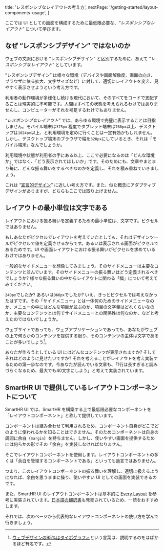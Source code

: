   title: 'レスポンシブなレイアウトの考え方',
  nextPage: '/getting-started/layout-components-usage',
}


ここでは UI としての画面を構成するために最低限必要な、*“レスポンシブなレイアウト”* について学びます。

## なぜ “レスポンシブデザイン” ではないのか

ウェブの文脈における “レスポンシブデザイン” と区別するために、あえて *“レスポンシブなレイアウト”* としています。

“レスポンシブデザイン” は様々な環境（デバイスや画面解像度、画面の向き、ブラウザに依る拡大、文字サイズなど）に対して、適切にレイアウトを変え、見やすく表示させようという考え方です。

利用者の動作環境が多様化し続ける現代において、そのすべてをコードで支配することは現実的に不可能です。人間はすべての状態を考えられるわけではありませんし、コンピューターがそれを補足するわけでもありません。

*“レスポンシブなレイアウト”* では、あらゆる環境で完璧に表示することは目指しません。モバイル端末は`375px` 程度でタブレット端末は`768px`以上、デスクトップは`1024px`以上、と利用環境を定めに行くことは一定有効かもしれません。しかし、デスクトップ端末のブラウザで幅を`320px`にしているとき、それは「モバイル端末」なんでしょうか。

利用環境や状態が利用者の手にある以上、ここで必要になるのは「どんな環境か」ではなく、「どう表示されてほしいか」です。そのためにも、文章やまとまり<ruby>毎<rp>（</rp><rt>ごと</rt><rp>）</rp></ruby>に、どんな振る舞いをするべきなのかを定義し、それを積み重ねていきましょう。

これは “[宣言的デザイン](https://yuheiy.com/2022-08-01-declarative-design)” に近しい考え方です。また、似た概念にアダプティブデザインがありますが、どちらもここでは取り上げません。

## レイアウトの最小単位は文字である

レイアウトにおける振る舞いを定義するための最小単位は、文字です。ピクセルではありません。

もしあなたがピクセルでレイアウトを考えていたとしても、それはデザインツールがピクセルで値を定義させるからです。あるいは表示される画面がピクセルであるためです。UI や画面レイアウトにおける振る舞いがピクセルを求めているわけではありません。

一般的なサイドメニューを想像してみましょう。そのサイドメニューは主要なコンテンツと並んでいます。そのサイドメニューの振る舞いはどう定義されるべきでしょうか? 様々な振る舞いの中からレイアウトに関わる「幅」について考えてみてください。

`240px`でしたか? あるいは`360px`でしたか? いえ、きっとピクセルでは考えなかったはずです。その「サイドメニュー」とは一体何のためのサイドメニューなのか、メニューの中にはどんな項目が並ぶのか、項目の文字量はどれくらいなのか、主要なコンテンツとは何でサイドメニューとの関係性は何なのか、などと考えたのではないでしょうか。

ウェブサイトであっても、ウェブアプリケーションであっても、あなたがウェブの上で何らかのコンテンツを提供する限り、そのコンテンツの主体は文字であることが多いでしょう[^1]。

あなたが作ろうとしている UI にはどんなコンテンツが表示されますか? そしてそれはどのように見せたいですか? それを考えることがレイアウトを考え実装するための第一歩なのです。今あなたが読んでいる文章も、「1行は長すぎると読みづらくなるため、最大でも40文字にしよう」と考えて実装されています。

## SmartHR UI で提供しているレイアウトコンポーネントについて

SmartHR UI では、SmartHR を構築する上で最低限必要なコンポーネントを「レイアウトコンポーネント」と称して提供しています。

コンポーネントは組み合わせて利用されるため、コンポーネント自身がどこでどのように使われるかを知ることはできません。そのためコンポーネントは自身の周囲に余白（`margin`）を持ちません。しかし、使いやすい画面を提供するためには何らかの形でその「余白」を実装しなければなりません。

そこでレイアウトコンポーネントを使用します。レイアウトコンポーネントの多くは「余白を管理するコンポーネントである」といっても過言ではありません。

つまり、このレイアウトコンポーネントの振る舞いを理解し、適切に扱えるようになれば、余白を思うままに操り、使いやすい UI としての画面を実装できるのです。

また、SmartHR UI のレイアウトコンポーネントは基本的に [Every Layout](https://every-layout.dev/) を参考に実装されています。[日本語の翻訳書](https://www.borndigital.co.jp/book/24204.html)も発売されているため、一読をおすすめします。

それでは、次のページから代表的なレイアウトコンポーネントの使い方を学んで行きましょう。

[^1]: [ウェブデザインの95%はタイポグラフィ](https://ia.net/topics/the-web-is-all-about-typography-period-2)という言葉は、説明するのをはばかるほど有名です。